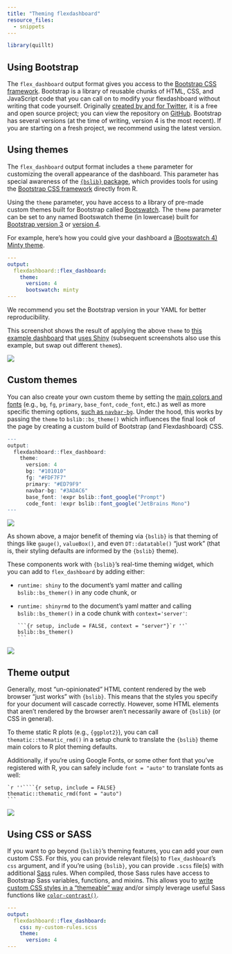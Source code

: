 ```yaml
---
title: "Theming flexdashboard"
resource_files:
  - snippets
---
```


```r
library(quillt)
```

## Using Bootstrap

The `flex_dashboard` output format gives you access to the [Bootstrap CSS framework](https://getbootstrap.com/). Bootstrap is a library of reusable chunks of HTML, CSS, and JavaScript code that you can call on to modify your flexdashboard without writing that code yourself. Originally [created by and for Twitter](https://en.wikipedia.org/wiki/Bootstrap_(front-end_framework)), it is a free and open source project; you can view the repository on [GitHub](https://github.com/twbs/bootstrap). Bootstrap has several versions (at the time of writing, version 4 is the most recent). If you are starting on a fresh project, we recommend using the latest version.

## Using themes

The `flex_dashboard` output format includes a `theme` parameter for customizing the overall appearance of the dashboard. This parameter has special awareness of the [`{bslib}` package](https://rstudio.github.io/bslib/), which provides tools for using the [Bootstrap CSS framework](https://getbootstrap.com/) directly from R. 

Using the `theme` parameter, you have access to a library of pre-made custom themes built for Bootstrap called [Bootswatch](https://bootswatch.com/). The `theme` parameter can be set to any named Bootswatch theme (in lowercase) built for [Bootstrap version 3](https://bootswatch.com/3/) or [version 4](https://bootswatch.com/). 

For example, here's how you could give your dashboard a [(Bootswatch 4) Minty theme](https://bootswatch.com/minty/).

```yaml
---
output:
  flexdashboard::flex_dashboard:
    theme: 
      version: 4
      bootswatch: minty
---
```

We recommend you set the Bootstrap version in your YAML for better reproducibility.

This screenshot shows the result of applying the above `theme` to [this example dashboard](https://gist.github.com/cpsievert/04bedbe9af652fab8c24a5e5eee0d721) that [uses Shiny](shiny.html) (subsequent screenshots also use this example, but swap out different `theme`s).

![](images/theme-minty.png){.snippet}

## Custom themes

You can also create your own custom theme by setting the [main colors and fonts](https://rstudio.github.io/bslib/articles/theming.html#main-colors-fonts) (e.g., `bg`, `fg`, `primary`, `base_font`, `code_font`, etc.) as well as more specific theming options, [such as `navbar-bg`](https://rstudio.github.io/bslib/articles/bs4-variables.html#navbar-bg). Under the hood, this works by passing the `theme` to `bslib::bs_theme()` which influences the final look of the page by creating a custom build of Bootstrap (and Flexdashboard) CSS.

```r
---
output:
  flexdashboard::flex_dashboard:
    theme:
      version: 4
      bg: "#101010"
      fg: "#FDF7F7" 
      primary: "#ED79F9"
      navbar-bg: "#3ADAC6"
      base_font: !expr bslib::font_google("Prompt")
      code_font: !expr bslib::font_google("JetBrains Mono")
---
```

![](images/theme-dark.png){.snippet}

<!--I'd love to see the fonts part separated with an L2 header so it is easier to skim and see, plus linkable-->

As shown above, a major benefit of theming via `{bslib}` is that theming of things like `gauge()`, `valueBox()`, and even `DT::datatable()` "just work" (that is, their styling defaults are informed by the `{bslib}` theme). 

These components work with `{bslib}`'s real-time theming widget, which you can add to `flex_dashboard` by adding either:

+ `runtime: shiny` to the document's yaml matter and calling `bslib::bs_themer()` in any code chunk, or

+ `runtime: shinyrmd` to the document's yaml matter and calling `bslib::bs_themer()` in a code chunk with `context='server'`:

    ````
    ```{r setup, include = FALSE, context = "server"}`r ''`
    bslib::bs_themer()
    ```
    ````

![](images/real-time.gif){.snippet}

## Theme output

Generally, most "un-opinionated" HTML content rendered by the web browser "just works" with `{bslib}`. This means that the styles you specify for your document will cascade correctly. However, some HTML elements that aren't rendered by the browser aren't necessarily aware of `{bslib}` (or CSS in general). 

To theme static R plots (e.g., `{ggplot2}`), you can call `thematic::thematic_rmd()` in a setup chunk to translate the `{bslib}` theme main colors to R plot theming defaults. 

Additionally, if you're using Google Fonts, or some other font that you've registered with R, you can safely include `font = "auto"` to translate fonts as well:

````
`r ''````{r setup, include = FALSE}
thematic::thematic_rmd(font = "auto")
```
````

![](images/theme-plot.png){.snippet}

## Using CSS or SASS

If you want to go beyond `{bslib}`'s theming features, you can add your own custom CSS. For this, you can provide relevant file(s) to `flex_dashboard`'s `css` argument, and if you're using `{bslib}`, you can provide `.scss` file(s) with additional [Sass](https://sass-lang.com/) rules. When compiled, those Sass rules have access to Bootstrap Sass variables, functions, and mixins. This allows you to [write custom CSS styles in a "themeable" way](https://rstudio.github.io/bslib/articles/theming.html#a-basic-themeable-component) and/or simply leverage useful Sass functions like [`color-contrast()`](https://github.com/rstudio/bslib/blob/df10a878e0e9d1e42c83b4c2101bc8d9f00ad314/inst/sass-utils/color-contrast.scss#L9).

```yaml
---
output:
  flexdashboard::flex_dashboard:
    css: my-custom-rules.scss
    theme: 
      version: 4
---
```

<!--Carson- can we provide even just one example rule here using a bootstrap variable?-->
